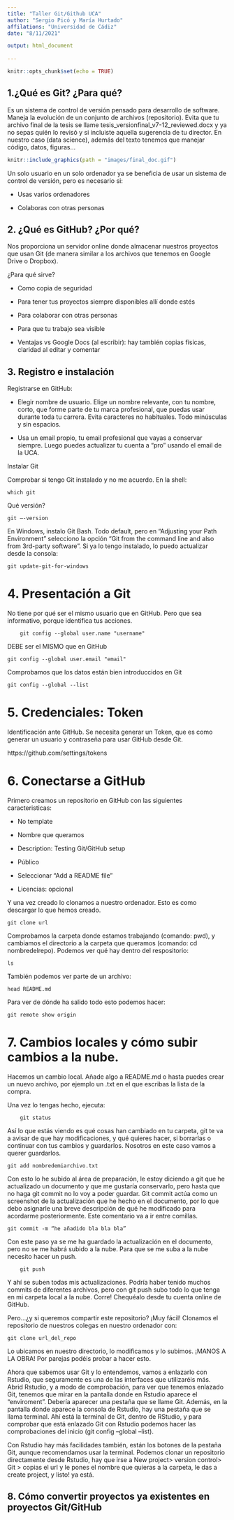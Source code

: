 ```yaml
---
title: "Taller Git/Github UCA"
author: "Sergio Picó y María Hurtado"
affilations: "Universidad de Cádiz"
date: "8/11/2021"

output: html_document
    
---
```


```r
knitr::opts_chunk$set(echo = TRUE)
```

## 1.¿Qué es Git? ¿Para qué?

Es un sistema de control de versión pensado para desarrollo de software. Maneja la evolución de un conjunto de archivos (repositorio). Evita que tu archivo final de la tesis se llame tesis_versionfinal_v7-12_reviewed.docx y ya no sepas quién lo revisó y si incluiste aquella sugerencia de tu director. En nuestro caso (data science), además del texto tenemos que manejar código, datos, figuras…

```r
knitr::include_graphics(path = "images/final_doc.gif")
```

Un solo usuario en un solo ordenador ya se beneficia de usar un sistema de control de versión, pero es necesario si:

- Usas varios ordenadores

- Colaboras con otras personas

## 2. ¿Qué es GitHub? ¿Por qué?

Nos proporciona un servidor online donde almacenar nuestros proyectos que usan Git (de manera similar a los archivos que tenemos en Google Drive o Dropbox).

¿Para qué sirve?

- Como copia de seguridad

- Para tener tus proyectos siempre disponibles allí donde estés

- Para colaborar con otras personas

- Para que tu trabajo sea visible

- Ventajas vs Google Docs (al escribir): hay también copias físicas, claridad al editar y comentar

## 3. Registro e instalación

Registrarse en GitHub:

- Elegir nombre de usuario. Elige un nombre relevante, con tu nombre, corto, que forme parte de tu marca profesional, que puedas usar durante toda tu carrera. Evita caracteres no habituales. Todo minúsculas y sin espacios.

- Usa un email propio, tu email profesional que vayas a conservar siempre. Luego puedes actualizar tu cuenta a “pro” usando el email de la UCA.

Instalar Git

Comprobar si tengo Git instalado y no me acuerdo. En la shell:

```console
which git
```
Qué versión?
    
```console
git –-version
```

En Windows, instalo Git Bash. Todo default, pero en “Adjusting your Path Environment” selecciono la opción “Git from the command line and also from 3rd-party software”.
Si ya lo tengo instalado, lo puedo actualizar desde la consola:
    
```console
git update-git-for-windows
```

# 4. Presentación a Git

No tiene por qué ser el mismo usuario que en GitHub. Pero que sea informativo, porque identifica tus acciones.

```console
    git config --global user.name "username"
```

DEBE ser el MISMO que en GitHub

```console
git config --global user.email "email"
```

Comprobamos que los datos están bien introduccidos en Git

```console    
git config --global --list
```

# 5. Credenciales: Token

Identificación ante GitHub. Se necesita generar un Token, que es como generar un usuario y contraseña para usar GitHub desde Git.

https://github.com/settings/tokens

# 6. Conectarse a GitHub

Primero creamos un repositorio en GitHub con las siguientes caracteristicas: 

- No template

- Nombre que queramos

- Description: Testing Git/GitHub setup

- Público

- Seleccionar “Add a README file”

- Licencias: opcional

Y una vez creado lo clonamos a nuestro ordenador. Esto es como descargar lo que hemos creado.

```console
git clone url
```

Comprobamos la carpeta donde estamos trabajando (comando: pwd), y cambiamos el directorio a la carpeta que queramos (comando: cd nombredelrepo). Podemos ver qué hay dentro del respositorio:

```console
ls
```

También podemos ver parte de un archivo: 

```console
head README.md
```

Para ver de dónde ha salido todo esto podemos hacer: 

```console
git remote show origin
```

# 7. Cambios locales y cómo subir cambios a la nube.

Hacemos un cambio local. Añade algo a README.md o hasta puedes crear un nuevo archivo, por ejemplo un .txt en el que escribas la lista de la compra.

Una vez lo tengas hecho, ejecuta:

```console
	git status
```

Así lo que estás viendo es qué cosas han cambiado en tu carpeta, git te va a avisar de que hay modificaciones, y qué quieres hacer, si borrarlas o continuar con tus cambios y guardarlos. Nosotros en este caso vamos a querer guardarlos.

```console
git add nombredemiarchivo.txt
```

Con esto lo he subido al área de preparación, le estoy diciendo a git que he actualizado un documento y que me gustaría conservarlo, pero hasta que no haga git commit no lo voy a poder guardar. Git commit actúa como un screenshot de la actualización que he hecho en el documento, por lo que debo asignarle una breve descripción de qué he modificado para acordarme posteriormente. Este comentario va a ir entre comillas.

```console
git commit -m “he añadido bla bla bla”
```

Con este paso ya se me ha guardado la actualización en el documento, pero no se me habrá subido a la nube. Para que se me suba a la nube necesito hacer un push.

```console
    git push
```

Y ahí se suben todas mis actualizaciones. Podría haber tenido muchos commits de diferentes archivos, pero con git push subo todo lo que tenga en mi carpeta local a la nube. Corre! Chequéalo desde tu cuenta online de GitHub.

Pero…¿y si queremos compartir este repositorio? ¡Muy fácil! Clonamos el repositorio de nuestros colegas en nuestro ordenador con:

```console
git clone url_del_repo
```
Lo ubicamos en nuestro directorio, lo modificamos y lo subimos. ¡MANOS A LA OBRA! Por parejas podéis probar a hacer esto.

Ahora que sabemos usar Git y lo entendemos, vamos a enlazarlo con Rstudio, que seguramente es una de las interfaces que utilizaréis más. Abrid Rstudio, y a modo de comprobación, para ver que tenemos enlazado Git, tenemos que mirar en la pantalla donde en Rstudio aparece el “enviroment”. Debería aparecer una pestaña que se llame Git. Además, en la pantalla donde aparece la consola de Rstudio, hay una pestaña que se llama terminal. Ahí está la terminal de Git, dentro de RStudio, y para comprobar que está enlazado Git con Rstudio podemos hacer las comprobaciones del inicio (git config --global --list). 

Con Rstudio hay más facilidades también, están los botones de la pestaña Git, aunque recomendamos usar la terminal. Podemos clonar un repositorio directamente desde Rstudio, hay que irse a New project> version control> Git > copias el url y le pones el nombre que quieras a la carpeta, le das a create project, y listo! ya está. 

## 8. Cómo convertir proyectos ya existentes en proyectos Git/GitHub


